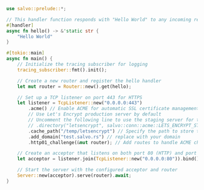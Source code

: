 ```rust  title="acme-http01/src/main.rs"
use salvo::prelude::*;

// This handler function responds with "Hello World" to any incoming request
#[handler]
async fn hello() -> &'static str {
    "Hello World"
}

#[tokio::main]
async fn main() {
    // Initialize the tracing subscriber for logging
    tracing_subscriber::fmt().init();

    // Create a new router and register the hello handler
    let mut router = Router::new().get(hello);

    // Set up a TCP listener on port 443 for HTTPS
    let listener = TcpListener::new("0.0.0.0:443")
        .acme() // Enable ACME for automatic SSL certificate management
        // Use Let's Encrypt production server by default
        // Uncomment the following line to use the staging server for testing purposes
        // .directory("letsencrypt", salvo::conn::acme::LETS_ENCRYPT_STAGING)
        .cache_path("/temp/letsencrypt") // Specify the path to store the certificate cache
        .add_domain("test.salvo.rs") // replace with your domain
        .http01_challenge(&mut router); // Add routes to handle ACME challenge requests

    // Create an acceptor that listens on both port 80 (HTTP) and port 443 (HTTPS)
    let acceptor = listener.join(TcpListener::new("0.0.0.0:80")).bind().await;

    // Start the server with the configured acceptor and router
    Server::new(acceptor).serve(router).await;
}

```